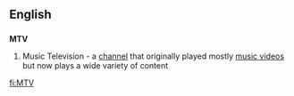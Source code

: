==English==
{{wikipedia}}

==={{initialism}}===
'''MTV'''

#Music Television - a [[channel]] that originally played mostly [[music video]]s but now plays a wide variety of content

[[fi:MTV]]

{{rfd}}
